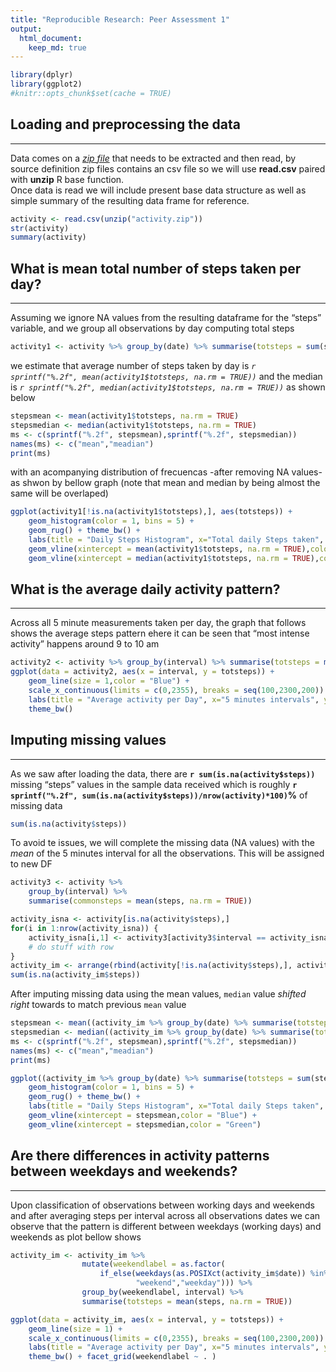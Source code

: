 ```yaml
---
title: "Reproducible Research: Peer Assessment 1"
output: 
  html_document:
    keep_md: true
---
```


```r
library(dplyr)
library(ggplot2)
#knitr::opts_chunk$set(cache = TRUE)
```

## Loading and preprocessing the data
***
Data comes on a [*zip file*](https://d396qusza40orc.cloudfront.net/repdata%2Fdata%2Factivity.zip) that needs to be extracted and then read, by source definition zip files contains an csv file so we will use **read.csv** paired with **unzip** R base function.  
Once data is read we will include present base data structure as well as simple summary of the resulting data frame for reference.
```r
activity <- read.csv(unzip("activity.zip"))
str(activity)
summary(activity)
```

## What is mean total number of steps taken per day?
***
Assuming we ignore NA values from the resulting dataframe for the "steps" variable, and we group all observations by day computing total steps   
```r
activity1 <- activity %>% group_by(date) %>% summarise(totsteps = sum(steps))
```
we estimate that average number of steps taken by day is *`r sprintf("%.2f", mean(activity1$totsteps, na.rm = TRUE))`* and the median is *`r sprintf("%.2f", median(activity1$totsteps, na.rm = TRUE))`* as shown below 
```r
stepsmean <- mean(activity1$totsteps, na.rm = TRUE)
stepsmedian <- median(activity1$totsteps, na.rm = TRUE)
ms <- c(sprintf("%.2f", stepsmean),sprintf("%.2f", stepsmedian))
names(ms) <- c("mean","meadian")
print(ms)
```
with an acompanying distribution of frecuencas -after removing NA values- as shwon by bellow graph (note that mean and median by being almost the same will be overlaped) 
```r
ggplot(activity1[!is.na(activity1$totsteps),], aes(totsteps)) + 
    geom_histogram(color = 1, bins = 5) + 
    geom_rug() + theme_bw() + 
    labs(title = "Daily Steps Histogram", x="Total daily Steps taken", y="Frequency") + 
    geom_vline(xintercept = mean(activity1$totsteps, na.rm = TRUE),color = "Blue") + 
    geom_vline(xintercept = median(activity1$totsteps, na.rm = TRUE),color = "Green")  
```

## What is the average daily activity pattern?
***
Across all 5 minute measurements taken per day, the graph that follows shows the average steps pattern ehere it can be seen that "most intense activity" happens around 9 to 10 am  
```r
activity2 <- activity %>% group_by(interval) %>% summarise(totsteps = mean(steps, na.rm = TRUE))
ggplot(data = activity2, aes(x = interval, y = totsteps)) +
    geom_line(size = 1,color = "Blue") + 
    scale_x_continuous(limits = c(0,2355), breaks = seq(100,2300,200))  +
    labs(title = "Average activity per Day", x="5 minutes intervals", y="Average Steps Taken") + 
    theme_bw()
```

## Imputing missing values
***
As we saw after loading the data, there are **`r sum(is.na(activity$steps))`** missing "steps" values in the sample data received which is roughly **`r sprintf("%.2f", sum(is.na(activity$steps))/nrow(activity)*100)`%** of missing data  
```r
sum(is.na(activity$steps))
```

To avoid te issues, we will complete the missing data (NA values) with the *mean* of the 5 minutes interval for all the observations. This will be assigned to new DF  

```r
activity3 <- activity %>% 
    group_by(interval) %>% 
    summarise(commonsteps = mean(steps, na.rm = TRUE))

activity_isna <- activity[is.na(activity$steps),]
for(i in 1:nrow(activity_isna)) {
    activity_isna[i,1] <- activity3[activity3$interval == activity_isna[i,3],2]
    # do stuff with row
}
activity_im <- arrange(rbind(activity[!is.na(activity$steps),], activity_isna), date, interval)
sum(is.na(activity_im$steps))
```

After imputing missing data using the mean values, `median` value *shifted right* towards to match previous `mean` value  
```r
stepsmean <- mean((activity_im %>% group_by(date) %>% summarise(totsteps = sum(steps)))$totsteps)
stepsmedian <- median((activity_im %>% group_by(date) %>% summarise(totsteps = sum(steps)))$totsteps)
ms <- c(sprintf("%.2f", stepsmean),sprintf("%.2f", stepsmedian))
names(ms) <- c("mean","meadian")
print(ms)

ggplot((activity_im %>% group_by(date) %>% summarise(totsteps = sum(steps))), aes(totsteps)) + 
    geom_histogram(color = 1, bins = 5) + 
    geom_rug() + theme_bw() + 
    labs(title = "Daily Steps Histogram", x="Total daily Steps taken", y="Frequency") + 
    geom_vline(xintercept = stepsmean,color = "Blue") + 
    geom_vline(xintercept = stepsmedian,color = "Green")  
```

## Are there differences in activity patterns between weekdays and weekends?
***

Upon classification of observations between working days and weekends and after averaging steps per interval across all observations dates we can observe that the pattern is different between weekdays (working days) and weekends as plot bellow shows   
```r
activity_im <- activity_im %>% 
                mutate(weekendlabel = as.factor(
                    if_else(weekdays(as.POSIXct(activity_im$date)) %in% c("Saturday","Sunday"),
                            "weekend","weekday"))) %>% 
                group_by(weekendlabel, interval) %>% 
                summarise(totsteps = mean(steps, na.rm = TRUE))

ggplot(data = activity_im, aes(x = interval, y = totsteps)) +
    geom_line(size = 1) + 
    scale_x_continuous(limits = c(0,2355), breaks = seq(100,2300,200))  +
    labs(title = "Average activity per Day", x="5 minutes intervals", y="Average Steps Taken") + 
    theme_bw() + facet_grid(weekendlabel ~ . )

```


